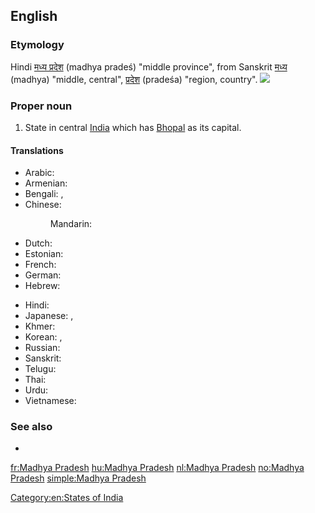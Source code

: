 ==English==
{{wikipedia}}

===Etymology===
Hindi [[मध्य प्रदेश]] (madhya pradeś) "middle province", from Sanskrit [[मध्य]] (madhya) "middle, central",  [[प्रदेश]] (pradeśa) "region, country".
[[Image:Madhya Pradesh in India (disputed hatched).svg|thumb|]]
===Proper noun===
{{en-proper noun|sg=[[Madhya]] [[Pradesh]]}}

# State in central [[India]] which has [[Bhopal]] as its capital.

====Translations====
{{trans-top|Madhya Pradesh, India}}
* Arabic: {{t|ar|ماديا براديش|m|tr=maadya bradiish}}
* Armenian: {{t-|hy|Մադհյա Պրադեշ|tr=Madhya Pradeš}}
* Bengali: {{t|bn|মধ্যপ্রদেশ|sc=Beng|xs=Bengali}}, {{t|bn|মধ্য প্রদেশ|sc=Beng}}
* Chinese:
*: Mandarin: {{t|cmn|中央邦|tr=Zhōngyāng-bāng|sc=Hani}}
* Dutch: {{t+|nl|Madhya Pradesh}}
* Estonian: {{t-|et|Madhya Pradesh}}
* French: {{t-|fr|Madhya Pradesh|m}}
* German: {{t-|de|Madhya Pradesh|n}}
* Hebrew: {{t|he|מאדהיה פראדש}}
{{trans-mid}}
* Hindi: {{t+|hi|मध्य प्रदेश|tr=madhya pradeś|xs=Hindi}}
* Japanese: {{t|ja|マディヤ・プラデーシュ州|tr=Madhiya-Puradēshu-shū}},  {{t|ja|マディヤ・プラデーシュ|tr=Madhiya-Puradēshu}}
* Khmer: {{t|km|មធ្យប្រទេឝ|sc=Khmr}}
* Korean: {{t|ko|마디아프라데시 주|tr=Madiapeuradesi ju|sc=Hang}},  {{t|ko|마디아프라데시|tr=Madiapeuradesi|sc=Hang}}
* Russian: {{t|ru|Мадхья-Прадеш|m|tr=Mádx'ja-Pradéš}}
* Sanskrit: {{t-|sa|मध्य प्रदेश|xs=Sanskrit}}
* Telugu: {{t+|te|మధ్య ప్రదేశ్}}
* Thai: {{t|th|รัฐมัธยประเทศ|tr=rát mát-tá-yá-bprà-tâyt}}
* Urdu: {{t|ur|مدھیہ پردیش|tr=madhya pradeś|xs=Urdu}}
* Vietnamese: {{t-|vi|Madhya Pradesh|xs=Vietnamese}}
{{trans-bottom}}

===See also===
* {{list|en|states of India}}

[[Category:en:States of India]]

[[fr:Madhya Pradesh]]
[[hu:Madhya Pradesh]]
[[nl:Madhya Pradesh]]
[[no:Madhya Pradesh]]
[[simple:Madhya Pradesh]]